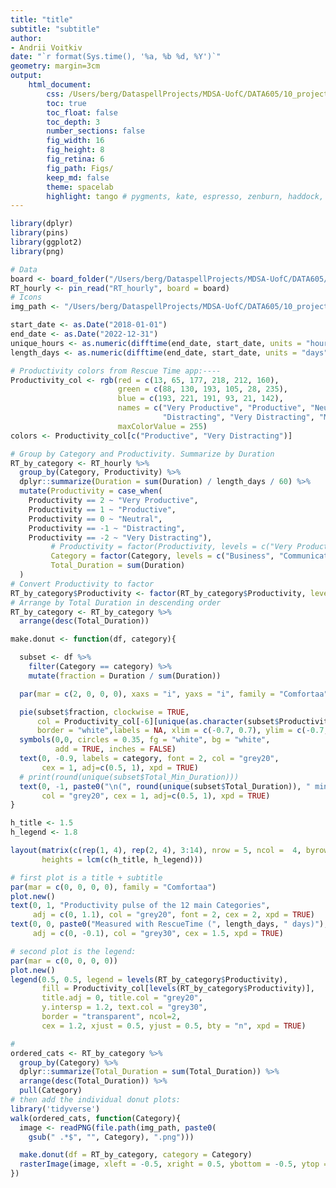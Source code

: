 ```yaml
---
title: "title"
subtitle: "subtitle"
author:
- Andrii Voitkiv
date: "`r format(Sys.time(), '%a, %b %d, %Y')`"
geometry: margin=3cm
output:
    html_document:
        css: /Users/berg/DataspellProjects/MDSA-UofC/DATA605/10_project/style.css
        toc: true
        toc_float: false
        toc_depth: 3
        number_sections: false
        fig_width: 16
        fig_height: 8
        fig_retina: 6
        fig_path: Figs/
        keep_md: false
        theme: spacelab
        highlight: tango # pygments, kate, espresso, zenburn, haddock, textmate
---
```

```r
library(dplyr)
library(pins)
library(ggplot2)
library(png)
```
```r
# Data
board <- board_folder("/Users/berg/DataspellProjects/MDSA-UofC/DATA605/10_project/pins")
RT_hourly <- pin_read("RT_hourly", board = board)
# Icons
img_path <- "/Users/berg/DataspellProjects/MDSA-UofC/DATA605/10_project/icons"
```

```r
start_date <- as.Date("2018-01-01")
end_date <- as.Date("2022-12-31")
unique_hours <- as.numeric(difftime(end_date, start_date, units = "hours")) / 24
length_days <- as.numeric(difftime(end_date, start_date, units = "days"))
```

```r
# Productivity colors from Rescue Time app:----
Productivity_col <- rgb(red = c(13, 65, 177, 218, 212, 160),
                        green = c(88, 130, 193, 105, 28, 235),
                        blue = c(193, 221, 191, 93, 21, 142),
                        names = c("Very Productive", "Productive", "Neutral",
                                  "Distracting", "Very Distracting", "Mobile Phone"),
                        maxColorValue = 255)
colors <- Productivity_col[c("Productive", "Very Distracting")]
```

```r
# Group by Category and Productivity. Summarize by Duration
RT_by_category <- RT_hourly %>%
  group_by(Category, Productivity) %>%
  dplyr::summarize(Duration = sum(Duration) / length_days / 60) %>%
  mutate(Productivity = case_when(
    Productivity == 2 ~ "Very Productive",
    Productivity == 1 ~ "Productive",
    Productivity == 0 ~ "Neutral",
    Productivity == -1 ~ "Distracting",
    Productivity == -2 ~ "Very Distracting"),
         # Productivity = factor(Productivity, levels = c("Very Productive", "Productive", "Neutral", "Distracting", "Very Distracting")),
         Category = factor(Category, levels = c("Business", "Communication & Scheduling", "Design & Composition", "Entertainment", "iOS Device", "News & Opinion","Reference & Learning", "Shopping", "Social Networking", "Software Development", "Uncategorized", "Utilities")),
         Total_Duration = sum(Duration)
  )
# Convert Productivity to factor
RT_by_category$Productivity <- factor(RT_by_category$Productivity, levels = c("Very Productive", "Productive", "Neutral", "Distracting", "Very Distracting"))
# Arrange by Total Duration in descending order
RT_by_category <- RT_by_category %>%
  arrange(desc(Total_Duration))
```

```r
make.donut <- function(df, category){

  subset <- df %>%
    filter(Category == category) %>%
    mutate(fraction = Duration / sum(Duration))

  par(mar = c(2, 0, 0, 0), xaxs = "i", yaxs = "i", family = "Comfortaa")

  pie(subset$fraction, clockwise = TRUE,
      col = Productivity_col[-6][unique(as.character(subset$Productivity))],
      border = "white",labels = NA, xlim = c(-0.7, 0.7), ylim = c(-0.7, 0.7))
  symbols(0,0, circles = 0.35, fg = "white", bg = "white",
          add = TRUE, inches = FALSE)
  text(0, -0.9, labels = category, font = 2, col = "grey20",
       cex = 1, adj=c(0.5, 1), xpd = TRUE)
  # print(round(unique(subset$Total_Min_Duration)))
  text(0, -1, paste0("\n(", round(unique(subset$Total_Duration)), " min/day)"),
       col = "grey20", cex = 1, adj=c(0.5, 1), xpd = TRUE)
}

h_title <- 1.5
h_legend <- 1.8

layout(matrix(c(rep(1, 4), rep(2, 4), 3:14), nrow = 5, ncol =  4, byrow = TRUE),
       heights = lcm(c(h_title, h_legend)))

# first plot is a title + subtitle
par(mar = c(0, 0, 0, 0), family = "Comfortaa")
plot.new()
text(0, 1, "Productivity pulse of the 12 main Categories",
     adj = c(0, 1.1), col = "grey20", font = 2, cex = 2, xpd = TRUE)
text(0, 0, paste0("Measured with RescueTime (", length_days, " days)"),
     adj = c(0, -0.1), col = "grey30", cex = 1.5, xpd = TRUE)

# second plot is the legend:
par(mar = c(0, 0, 0, 0))
plot.new()
legend(0.5, 0.5, legend = levels(RT_by_category$Productivity),
       fill = Productivity_col[levels(RT_by_category$Productivity)],
       title.adj = 0, title.col = "grey20",
       y.intersp = 1.2, text.col = "grey30",
       border = "transparent", ncol=2,
       cex = 1.2, xjust = 0.5, yjust = 0.5, bty = "n", xpd = TRUE)

#
ordered_cats <- RT_by_category %>%
  group_by(Category) %>%
  dplyr::summarize(Total_Duration = sum(Total_Duration)) %>%
  arrange(desc(Total_Duration)) %>%
  pull(Category)
# then add the individual donut plots:
library('tidyverse')
walk(ordered_cats, function(Category){
  image <- readPNG(file.path(img_path, paste0(
    gsub(" .*$", "", Category), ".png")))

  make.donut(df = RT_by_category, category = Category)
  rasterImage(image, xleft = -0.5, xright = 0.5, ybottom = -0.5, ytop = 0.5)
})
```
